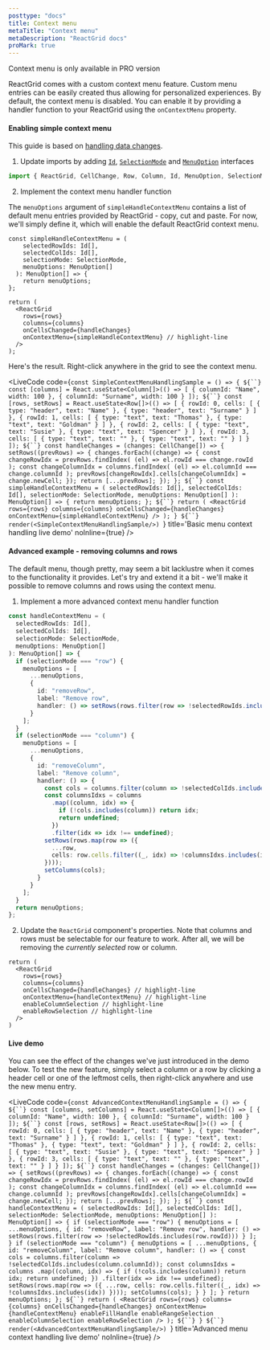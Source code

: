 ```yaml
---
posttype: "docs"
title: Context menu
metaTitle: "Context menu"
metaDescription: "ReactGrid docs"
proMark: true
---
```


<Alert color="primary">
    <i class="fas fa-exclamation-circle pr-2"></i>
	Context menu is only available in PRO version
</Alert>

ReactGrid comes with a custom context menu feature. Custom menu entries can be easily created thus
allowing for personalized experiences.
By default, the context menu is disabled. You can enable it by providing a handler function
to your ReactGrid using the `onContextMenu` property.

#### Enabling simple context menu

This guide is based on [handling data changes](/docs/3.0/2-implementing-core-features/1-handling-changes/).

1. Update imports by adding [`Id`](/docs/3.0/7-api/1-types/4-id/), [`SelectionMode`](/docs/3.0/7-api/1-types/7-selection-mode/) 
and [`MenuOption`](/docs/3.0/7-api/0-interfaces/8-menuoption/) interfaces

```ts
import { ReactGrid, CellChange, Row, Column, Id, MenuOption, SelectionMode } from "@silevis/reactgrid";
```

2. Implement the context menu handler function

The `menuOptions` argument of `simpleHandleContextMenu` contains a list of default menu entries
provided by ReactGrid - copy, cut and paste.
For now, we'll simply define it, which will enable the default ReactGrid context menu.

```tsx
const simpleHandleContextMenu = (
    selectedRowIds: Id[],
    selectedColIds: Id[],
    selectionMode: SelectionMode,
    menuOptions: MenuOption[]
  ): MenuOption[] => {
    return menuOptions;
};

return (
  <ReactGrid
    rows={rows}
    columns={columns}
    onCellsChanged={handleChanges}
    onContextMenu={simpleHandleContextMenu} // highlight-line
  />
);
```

Here's the result. Right-click anywhere in the grid to see the context menu.

<LiveCode 
  code={`const SimpleContextMenuHandlingSample = () => {
  ${``}
  const [columns] = React.useState<Column[]>(() => [
    { columnId: "Name", width: 100 },
    { columnId: "Surname", width: 100 }
  ]);
  ${``}
  const [rows, setRows] = React.useState<Row[]>(() => [
    {
      rowId: 0,
      cells: [
        { type: "header", text: "Name" },
        { type: "header", text: "Surname" }
      ]
    },
    {
      rowId: 1,
      cells: [
        { type: "text", text: "Thomas" },
        { type: "text", text: "Goldman" }
      ]
    },
    {
      rowId: 2,
      cells: [
        { type: "text", text: "Susie" },
        { type: "text", text: "Spencer" }
      ]
    },
    {
      rowId: 3,
      cells: [
        { type: "text", text: "" },
        { type: "text", text: "" }
      ]
    }
  ]);
  ${``}
  const handleChanges = (changes: CellChange[]) => {
    setRows((prevRows) => {
      changes.forEach((change) => {
        const changeRowIdx = prevRows.findIndex(
          (el) => el.rowId === change.rowId
        );
        const changeColumnIdx = columns.findIndex(
          (el) => el.columnId === change.columnId
        );
        prevRows[changeRowIdx].cells[changeColumnIdx] = change.newCell;
      });
      return [...prevRows];
    });
  };
  ${``}
  const simpleHandleContextMenu = (
    selectedRowIds: Id[],
    selectedColIds: Id[],
    selectionMode: SelectionMode,
    menuOptions: MenuOption[]
  ): MenuOption[] => {
    return menuOptions;
  };
  ${``}
  return (
    <ReactGrid
      rows={rows}
      columns={columns}
      onCellsChanged={handleChanges}
      onContextMenu={simpleHandleContextMenu}
    />
  );
}
${``}
render(<SimpleContextMenuHandlingSample/>)
`}
  title='Basic menu context handling live demo'
  noInline={true}
/> 

#### Advanced example - removing columns and rows

The default menu, though pretty, may seem a bit lacklustre when it comes to the functionality it provides.
Let's try and extend it a bit - we'll make it possible to remove columns and rows using the context menu.


1. Implement a more advanced context menu handler function

```ts
const handleContextMenu = (
  selectedRowIds: Id[],
  selectedColIds: Id[],
  selectionMode: SelectionMode,
  menuOptions: MenuOption[]
): MenuOption[] => {
  if (selectionMode === "row") {
    menuOptions = [
      ...menuOptions,
      {
        id: "removeRow",
        label: "Remove row",
        handler: () => setRows(rows.filter(row => !selectedRowIds.includes(row.rowId)))
      }
    ];
  }
  if (selectionMode === "column") {
    menuOptions = [
      ...menuOptions,
      {
        id: "removeColumn",
        label: "Remove column",
        handler: () => {
          const cols = columns.filter(column => !selectedColIds.includes(column.columnId));
          const columnsIdxs = columns
            .map((column, idx) => {
              if (!cols.includes(column)) return idx;
              return undefined;
            })
            .filter(idx => idx !== undefined);
          setRows(rows.map(row => ({
            ...row,
            cells: row.cells.filter((_, idx) => !columnsIdxs.includes(idx))
          })));
          setColumns(cols);
        }
      }
    ];
  }
  return menuOptions;
};
```

2. Update the `ReactGrid` component's properties. Note that columns and rows must be selectable for our feature to work.
After all, we will be removing the *currently selected* row or column.

```tsx
return (
  <ReactGrid
    rows={rows}
    columns={columns}
    onCellsChanged={handleChanges} // highlight-line
    onContextMenu={handleContextMenu} // highlight-line
    enableColumnSelection // highlight-line
    enableRowSelection // highlight-line
  />
)
```

#### Live demo

You can see the effect of the changes we've just introduced in the demo below.
To test the new feature, simply select a column or a row by clicking a header cell or one of the leftmost cells,
then right-click anywhere and use the new menu entry.

<LiveCode 
  code={`const AdvancedContextMenuHandlingSample = () => {
  ${``}
  const [columns, setColumns] = React.useState<Column[]>(() => [
    { columnId: "Name", width: 100 },
    { columnId: "Surname", width: 100 }
  ]);
  ${``}
  const [rows, setRows] = React.useState<Row[]>(() => [
    {
      rowId: 0,
      cells: [
        { type: "header", text: "Name" },
        { type: "header", text: "Surname" }
      ]
    },
    {
      rowId: 1,
      cells: [
        { type: "text", text: "Thomas" },
        { type: "text", text: "Goldman" }
      ]
    },
    {
      rowId: 2,
      cells: [
        { type: "text", text: "Susie" },
        { type: "text", text: "Spencer" }
      ]
    },
    {
      rowId: 3,
      cells: [
        { type: "text", text: "" },
        { type: "text", text: "" }
      ]
    }
  ]);
  ${``}
  const handleChanges = (changes: CellChange[]) => {
    setRows((prevRows) => {
      changes.forEach((change) => {
        const changeRowIdx = prevRows.findIndex(
          (el) => el.rowId === change.rowId
        );
        const changeColumnIdx = columns.findIndex(
          (el) => el.columnId === change.columnId
        );
        prevRows[changeRowIdx].cells[changeColumnIdx] = change.newCell;
      });
      return [...prevRows];
    });
  };
  ${``}
  const handleContextMenu = (
    selectedRowIds: Id[],
    selectedColIds: Id[],
    selectionMode: SelectionMode,
    menuOptions: MenuOption[]
  ): MenuOption[] => {
    if (selectionMode === "row") {
      menuOptions = [
        ...menuOptions,
        {
          id: "removeRow",
          label: "Remove row",
          handler: () => setRows(rows.filter(row => !selectedRowIds.includes(row.rowId)))
        }
      ];
    }
    if (selectionMode === "column") {
      menuOptions = [
        ...menuOptions,
        {
          id: "removeColumn",
          label: "Remove column",
          handler: () => {
            const cols = columns.filter(column => !selectedColIds.includes(column.columnId));
            const columnsIdxs = columns
              .map((column, idx) => {
                if (!cols.includes(column)) return idx;
                return undefined;
              })
              .filter(idx => idx !== undefined);
            setRows(rows.map(row => ({
              ...row,
              cells: row.cells.filter((_, idx) => !columnsIdxs.includes(idx))
            })));
            setColumns(cols);
          }
        }
      ];
    }
    return menuOptions;
  };
  ${``}
  return (
    <ReactGrid
      rows={rows}
      columns={columns}
      onCellsChanged={handleChanges}
      onContextMenu={handleContextMenu}
      enableFillHandle
      enableRangeSelection
      enableColumnSelection
      enableRowSelection
    />
  );
  ${``}
}
${``}
render(<AdvancedContextMenuHandlingSample/>)
`}
  title='Advanced menu context handling live demo'
  noInline={true}
/> 
